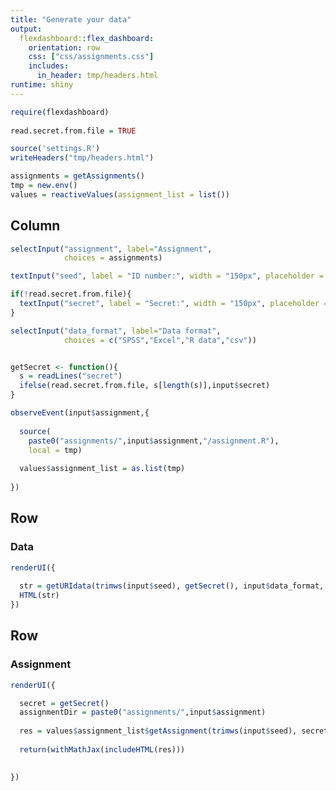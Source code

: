 ```yaml
---
title: "Generate your data"
output: 
  flexdashboard::flex_dashboard:
    orientation: row
    css: ["css/assignments.css"]
    includes:
      in_header: tmp/headers.html
runtime: shiny
---
```


```r
require(flexdashboard)
        
read.secret.from.file = TRUE

source('settings.R')
writeHeaders("tmp/headers.html")

assignments = getAssignments()
tmp = new.env()
values = reactiveValues(assignment_list = list())

```


Column {.sidebar}
-----------------------------------------------------------------------

```r

selectInput("assignment", label="Assignment", 
            choices = assignments)

textInput("seed", label = "ID number:", width = "150px", placeholder = "2049324", value = "2049324")

if(!read.secret.from.file){
  textInput("secret", label = "Secret:", width = "150px", placeholder = "s3Cr34", value = "s3Cr34")
}

selectInput("data_format", label="Data format", 
            choices = c("SPSS","Excel","R data","csv"))


getSecret <- function(){
  s = readLines("secret")
  ifelse(read.secret.from.file, s[length(s)],input$secret)
}

observeEvent(input$assignment,{
  
  source(
    paste0("assignments/",input$assignment,"/assignment.R"),
    local = tmp)
  
  values$assignment_list = as.list(tmp)
  
})


```

Row  {data-height=60}
------------------------------------
    
### Data 
    
```r

renderUI({
  
  str = getURIdata(trimws(input$seed), getSecret(), input$data_format, values$assignment_list)
  HTML(str)
})
```

Row 
-------------------------------------
    
### Assignment
    
```r

renderUI({

  secret = getSecret()
  assignmentDir = paste0("assignments/",input$assignment)
  
  res = values$assignment_list$getAssignment(trimws(input$seed), secret, assignmentDir, solutions = FALSE)
  
  return(withMathJax(includeHTML(res)))

  
})

```
   

    
